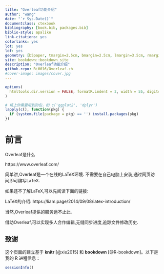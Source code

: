```yaml
--- 
title: "Overleaf功能介绍"
author: "wang"
date: "`r Sys.Date()`"
documentclass: ctexbook
bibliography: [book.bib, packages.bib]
biblio-style: apalike
link-citations: yes
colorlinks: yes
lot: yes
lof: yes
geometry: [b5paper, tmargin=2.5cm, bmargin=2.5cm, lmargin=3.5cm, rmargin=2.5cm]
site: bookdown::bookdown_site
description: "Overleaf功能介绍"
github-repo: Ri0016/Overleaf-zh
#cover-image: images/cover.jpg
---
```


```r
options(
  htmltools.dir.version = FALSE, formatR.indent = 2, width = 55, digits = 4
)

# 填上你需要用到的包，如 c('ggplot2', 'dplyr')
lapply(c(), function(pkg) {
  if (system.file(package = pkg) == '') install.packages(pkg)
})
```

# 前言 {-}

Overleaf是什么

https://www.overleaf.com/

简单讲,Overleaf是一个在线的LaTeX环境.
不需要在自己电脑上安装,通过网页访问即可编写LaTeX.


如果还不了解LaTeX,可以先阅读下面的链接:

LaTeX的介绍:
https://liam.page/2014/09/08/latex-introduction/


当然,Overleaf提供的服务远不止此.

借助Overleaf,可以实现多人合作编辑,无缝同步进度,追踪文件修改历史.






## 致谢 {-}

这个页面的建立基于 **knitr**\index{knitr} [@xie2015] 和 **bookdown**\index{bookdown} [@R-bookdown]。以下是我的 R 进程信息：

```r
sessionInfo()
```

